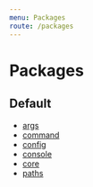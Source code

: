 ```yaml
---
menu: Packages
route: /packages
---
```


# Packages

## Default

- [args](/packages/args)
- [command](/packages/command)
- [config](/packages/config)
- [console](/packages/console)
- [core](/packages/core)
- [paths](/packages/paths)
